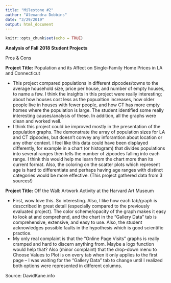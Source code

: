 ```yaml
---
title: "Milestone #2"
author: "Alexandra Dobbins"
date: "3/29/2019"
output: html_document
---
```


```r
knitr::opts_chunk$set(echo = TRUE)
```

**Analysis of Fall 2018 Student Projects**

Pros & Cons


**Project Title:** Population and its Affect on Single-Family Home Prices in LA and Connecticut

- This project compared populations in different zipcodes/towns to the average household size, price per house, and number of empty houses, to name a few. I think the insights in this project were really interesting; about how houses cost less as the popualtion increases, how older people live in houses with fewer people, and how CT has more empty homes where the population is large. The student identified some really interesting causes/analysis of these. In addition, all the graphs were clean and worked well. 
- I think this project could be improved mostly in the presentation of the population graphs. The demonstrate the array of population sizes for LA and CT zipcodes, but doesn't convey any inforamtion about location or any other context. I feel like this data could have been displayed differently, for example in a chart (or histogram) that divides populations into several ranges then tells the number of zipcodes falling into each range. I think this would help me learn from the chart more than its current format. Also, the coloring on the scatter plots which represent age is hard to differentiate and perhaps having age ranges with distinct categories would be more effective. 
(This project gathered data from 3 sources!)


**Project Title:** Off the Wall: Artwork Activity at the Harvard Art Museum

- First, wow love this. So interesting. Also, I like how each tab/graph is desccribed in great detail (especially compared to the previously evaluated project). The color scheme/opacity of the graph makes it easy to look at and comprehend, and the chart in the "Gallery Data" tab is comprehensive, extensive, and easy to use. Also, the student acknowledges possible faults in the hypothesis which is good scientific practice. 
- My only real complaint is that the "Online Page Visits" graphs is really cramped and hard to discern anything from. Maybe a logx function would help that? Also (minor complaint) that the drop-down menu to Choose Values to Plot is on every tab when it only applies to the first page -- I was waiting for the "Gallery Data" tab to change until I realized both options were represented in different columns. 

Source: DavidKane.info